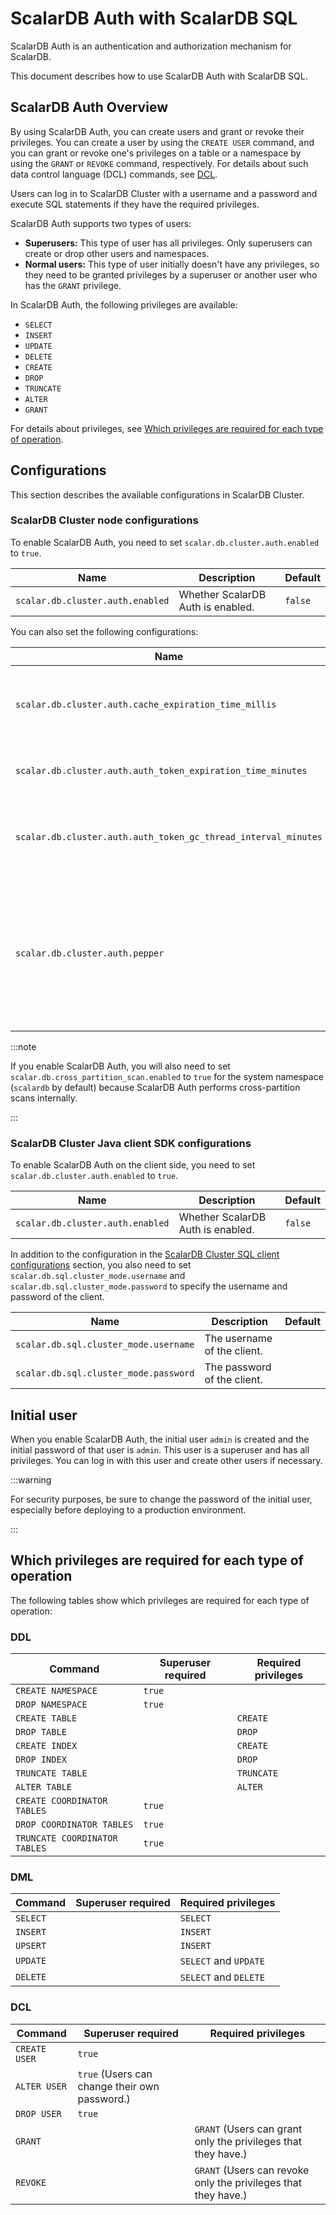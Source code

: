 # ScalarDB Auth with ScalarDB SQL

ScalarDB Auth is an authentication and authorization mechanism for ScalarDB.

This document describes how to use ScalarDB Auth with ScalarDB SQL.

## ScalarDB Auth Overview

By using ScalarDB Auth, you can create users and grant or revoke their privileges. You can create a user by using the `CREATE USER` command, and you can grant or revoke one's privileges on a table or a namespace by using the `GRANT` or `REVOKE` command, respectively. For details about such data control language (DCL) commands, see [DCL](https://github.com/scalar-labs/scalardb-sql/blob/main/docs/grammar.md#dcl).

Users can log in to ScalarDB Cluster with a username and a password and execute SQL statements if they have the required privileges.

ScalarDB Auth supports two types of users:

- **Superusers:** This type of user has all privileges. Only superusers can create or drop other users and namespaces.
- **Normal users:** This type of user initially doesn't have any privileges, so they need to be granted privileges by a superuser or another user who has the `GRANT` privilege.

In ScalarDB Auth, the following privileges are available:

- `SELECT`
- `INSERT`
- `UPDATE`
- `DELETE`
- `CREATE`
- `DROP`
- `TRUNCATE`
- `ALTER`
- `GRANT`

For details about privileges, see [Which privileges are required for each type of operation](#which-privileges-are-required-for-each-type-of-operation).

## Configurations

This section describes the available configurations in ScalarDB Cluster.

### ScalarDB Cluster node configurations

To enable ScalarDB Auth, you need to set `scalar.db.cluster.auth.enabled` to `true`.

| Name                             | Description                        | Default              |
|----------------------------------|------------------------------------|----------------------|
| `scalar.db.cluster.auth.enabled` | Whether ScalarDB Auth is enabled.  | `false`              |

You can also set the following configurations:

| Name                                                           | Description                                                                                               | Default            |
|----------------------------------------------------------------|-----------------------------------------------------------------------------------------------------------|--------------------|
| `scalar.db.cluster.auth.cache_expiration_time_millis`          | Cache expiration time for auth information in milliseconds.                                               | `60000` (1 minute) |
| `scalar.db.cluster.auth.auth_token_expiration_time_minutes`    | Auth token expiration time in minutes.                                                                    | `1440` (1 day)     |
| `scalar.db.cluster.auth.auth_token_gc_thread_interval_minutes` | Auth token garbage collection (GC) thread interval in minutes.                                            | `360` (6 hours)    |
| `scalar.db.cluster.auth.pepper`                                | A secret value added to a password before hashing. If not specified, A password is hashed without pepper. |                    |

:::note

If you enable ScalarDB Auth, you will also need to set `scalar.db.cross_partition_scan.enabled` to `true` for the system namespace (`scalardb` by default) because ScalarDB Auth performs cross-partition scans internally.

:::

### ScalarDB Cluster Java client SDK configurations

To enable ScalarDB Auth on the client side, you need to set `scalar.db.cluster.auth.enabled` to `true`.

| Name                             | Description                       | Default              |
|----------------------------------|-----------------------------------|----------------------|
| `scalar.db.cluster.auth.enabled` | Whether ScalarDB Auth is enabled. | `false`              |

In addition to the configuration in the [ScalarDB Cluster SQL client configurations](developer-guide-for-scalardb-cluster-with-java-api.mdx#scalardb-cluster-sql-client-configurations) section, you also need to set `scalar.db.sql.cluster_mode.username` and `scalar.db.sql.cluster_mode.password` to specify the username and password of the client.

| Name                                  | Description                 | Default |
|---------------------------------------|-----------------------------|---------|
| `scalar.db.sql.cluster_mode.username` | The username of the client. |         |
| `scalar.db.sql.cluster_mode.password` | The password of the client. |         |

## Initial user

When you enable ScalarDB Auth, the initial user `admin` is created and the initial password of that user is `admin`. This user is a superuser and has all privileges. You can log in with this user and create other users if necessary.

:::warning

For security purposes, be sure to change the password of the initial user, especially before deploying to a production environment.

:::

## Which privileges are required for each type of operation

The following tables show which privileges are required for each type of operation:

### DDL

| Command                       | Superuser required | Required privileges |
|-------------------------------|--------------------|---------------------|
| `CREATE NAMESPACE`            | `true`             |                     |
| `DROP NAMESPACE`              | `true`             |                     |
| `CREATE TABLE`                |                    | `CREATE`            |
| `DROP TABLE`                  |                    | `DROP`              |
| `CREATE INDEX`                |                    | `CREATE`            |
| `DROP INDEX`                  |                    | `DROP`              |
| `TRUNCATE TABLE`              |                    | `TRUNCATE`          |
| `ALTER TABLE`                 |                    | `ALTER`             |
| `CREATE COORDINATOR TABLES`   | `true`             |                     |
| `DROP COORDINATOR TABLES`     | `true`             |                     |
| `TRUNCATE COORDINATOR TABLES` | `true`             |                     |

### DML

| Command          | Superuser required | Required privileges   |
|------------------|--------------------|-----------------------|
| `SELECT`         |                    | `SELECT`              |
| `INSERT`         |                    | `INSERT`              |
| `UPSERT`         |                    | `INSERT`              |
| `UPDATE`         |                    | `SELECT` and `UPDATE` |
| `DELETE`         |                    | `SELECT` and `DELETE` |

### DCL

| Command       | Superuser required                            | Required privileges                                            |
|---------------|-----------------------------------------------|----------------------------------------------------------------|
| `CREATE USER` | `true`                                        |                                                                |
| `ALTER USER`  | `true` (Users can change their own password.) |                                                                |
| `DROP USER`   | `true`                                        |                                                                |
| `GRANT`       |                                               | `GRANT` (Users can grant only the privileges that they have.)  |
| `REVOKE`      |                                               | `GRANT` (Users can revoke only the privileges that they have.) |
